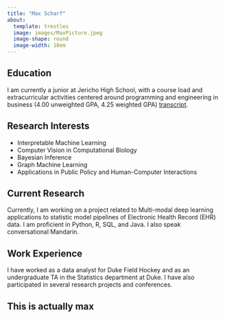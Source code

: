 ```yaml
---
title: "Max Scharf"
about:
  template: trestles
  image: images/MaxPicture.jpeg
  image-shape: round
  image-width: 18em
---
```


## Education

I am currently a junior at Jericho High School, with a course load and extracurricular activities centered around programming and engineering in business (4.00 unweighted GPA, 4.25 weighted GPA) [transcript](images/Transcript.pdf).

## Research Interests

-   Interpretable Machine Learning
-   Computer Vision in Computational Biology
-   Bayesian Inference
-   Graph Machine Learning
-   Applications in Public Policy and Human-Computer Interactions

## Current Research

Currently, I am working on a project related to Multi-modal deep learning applications to statistic model pipelines of Electronic Health Record (EHR) data. I am proficient in Python, R, SQL, and Java. I also speak conversational Mandarin.

## Work Experience

I have worked as a data analyst for Duke Field Hockey and as an undergraduate TA in the Statistics department at Duke. I have also participated in several research projects and conferences.

## This is actually max

